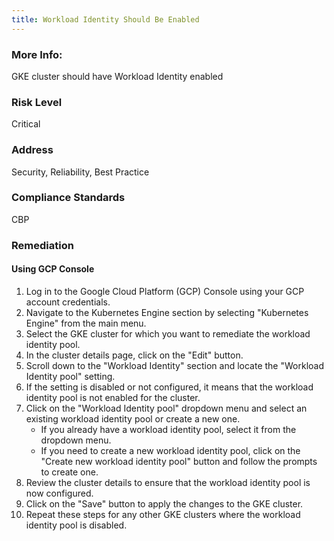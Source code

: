 ```yaml
---
title: Workload Identity Should Be Enabled
---
```


### More Info:

GKE cluster should have Workload Identity enabled

### Risk Level

Critical

### Address

Security, Reliability, Best Practice

### Compliance Standards

CBP

### Remediation

#### Using GCP Console

1. Log in to the Google Cloud Platform (GCP) Console using your GCP account credentials.
2. Navigate to the Kubernetes Engine section by selecting "Kubernetes Engine" from the main menu.
3. Select the GKE cluster for which you want to remediate the workload identity pool.
4. In the cluster details page, click on the "Edit" button.
5. Scroll down to the "Workload Identity" section and locate the "Workload Identity pool" setting.
6. If the setting is disabled or not configured, it means that the workload identity pool is not enabled for the cluster.
7. Click on the "Workload Identity pool" dropdown menu and select an existing workload identity pool or create a new one.
   - If you already have a workload identity pool, select it from the dropdown menu.
   - If you need to create a new workload identity pool, click on the "Create new workload identity pool" button and follow the prompts to create one.
8. Review the cluster details to ensure that the workload identity pool is now configured.
9. Click on the "Save" button to apply the changes to the GKE cluster.
10. Repeat these steps for any other GKE clusters where the workload identity pool is disabled.
